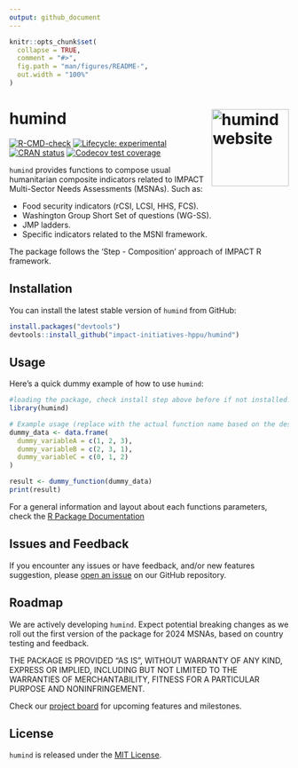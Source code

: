 ```yaml
---
output: github_document
---
```


<!-- README.md is generated from README.Rmd. Please edit that file -->

```r
knitr::opts_chunk$set(
  collapse = TRUE,
  comment = "#>",
  fig.path = "man/figures/README-",
  out.width = "100%"
)

```

# humind <a href="https://impact-initiatives-hppu.github.io/humind/"><img src="man/figures/logo.png" align="right" height="139" alt="humind website" /></a>

<!-- badges: start -->
[![R-CMD-check](https://github.com/impact-initiatives-hppu/humind/actions/workflows/R-CMD-check.yaml/badge.svg)](https://github.com/impact-initiatives-hppu/humind/actions/workflows/R-CMD-check.yaml)
[![Lifecycle: experimental](https://img.shields.io/badge/lifecycle-experimental-orange.svg)](https://lifecycle.r-lib.org/articles/stages.html#experimental)
[![CRAN status](https://www.r-pkg.org/badges/version/humind)](https://CRAN.R-project.org/package=humind)
[![Codecov test coverage](https://codecov.io/gh/impact-initiatives-hppu/humind/branch/main/graph/badge.svg)](https://app.codecov.io/gh/impact-initiatives-hppu/humind?branch=main)
<!-- badges: end -->

`humind` provides functions to compose usual humanitarian composite
indicators related to IMPACT Multi-Sector Needs Assessments (MSNAs). Such as:

- Food security indicators (rCSI, LCSI, HHS, FCS).
- Washington Group Short Set of questions (WG-SS).
- JMP ladders.
- Specific indicators related to the MSNI framework.

The package follows the 'Step - Composition' approach of IMPACT R framework.

## Installation

You can install the latest stable version of `humind` from GitHub:

``` r
install.packages("devtools")
devtools::install_github("impact-initiatives-hppu/humind")
```

## Usage

Here’s a quick dummy example of how to use `humind`:

``` r
#loading the package, check install step above before if not installed!  
library(humind)

# Example usage (replace with the actual function name based on the desired output, check R directory for each function name)
dummy_data <- data.frame(
  dummy_variableA = c(1, 2, 3),
  dummy_variableB = c(2, 3, 1),
  dummy_variableC = c(0, 1, 2)
)

result <- dummy_function(dummy_data)
print(result)
```

For a general information and layout about each functions parameters, check the [R Package Documentation](r_package_documentation.md)

## Issues and Feedback

If you encounter any issues or have feedback, and/or new features suggestion, please [open an
issue](https://github.com/impact-initiatives-hppu/humind/issues/new/choose)
on our GitHub repository.

## Roadmap

We are actively developing `humind`. Expect potential breaking changes as we roll out the first version of the package for 2024 MSNAs, based on country testing and feedback. 


THE PACKAGE  IS PROVIDED "AS IS", WITHOUT WARRANTY OF ANY KIND,
EXPRESS OR IMPLIED, INCLUDING BUT NOT LIMITED TO THE WARRANTIES OF
MERCHANTABILITY, FITNESS FOR A PARTICULAR PURPOSE AND
NONINFRINGEMENT. 

Check our [project board](https://github.com/impact-initiatives-hppu/humind/projects) for upcoming features and milestones.

## License

`humind` is released under the [MIT License](LICENSE.md).

